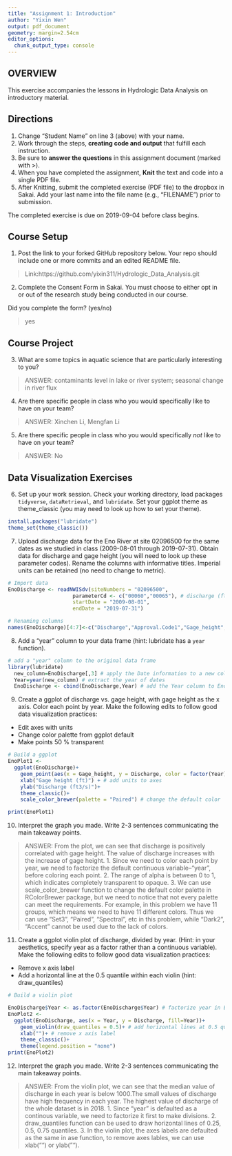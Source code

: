 ```yaml
---
title: "Assignment 1: Introduction"
author: "Yixin Wen"
output: pdf_document
geometry: margin=2.54cm
editor_options: 
  chunk_output_type: console
---
```


## OVERVIEW

This exercise accompanies the lessons in Hydrologic Data Analysis on introductory material. 

## Directions
1. Change "Student Name" on line 3 (above) with your name.
3. Work through the steps, **creating code and output** that fulfill each instruction.
4. Be sure to **answer the questions** in this assignment document (marked with >).
6. When you have completed the assignment, **Knit** the text and code into a single PDF file.
8. After Knitting, submit the completed exercise (PDF file) to the dropbox in Sakai. Add your last name into the file name (e.g., "FILENAME") prior to submission.

The completed exercise is due on 2019-09-04 before class begins.

## Course Setup
1. Post the link to your forked GitHub repository below. Your repo should include one or more commits and an edited README file.  

>  Link:https://github.com/yixin311/Hydrologic_Data_Analysis.git

2. Complete the Consent Form in Sakai. You must choose to either opt in or out of the research study being conducted in our course.

Did you complete the form? (yes/no)

> yes

## Course Project

3. What are some topics in aquatic science that are particularly interesting to you?

> ANSWER: contaminants level in lake or river system; seasonal change in river flux

4. Are there specific people in class who you would specifically like to have on your team?

> ANSWER: Xinchen Li, Mengfan Li

5. Are there specific people in class who you would specifically *not* like to have on your team?

> ANSWER: No

## Data Visualization Exercises

6. Set up your work session. Check your working directory, load packages `tidyverse`,  `dataRetrieval`, and `lubridate`. Set your ggplot theme as theme_classic (you may need to look up how to set your theme).

```r
install.packages("lubridate")
theme_set(theme_classic())
```

7. Upload discharge data for the Eno River at site 02096500 for the same dates as we studied in class (2009-08-01 through 2019-07-31). Obtain data for discharge and gage height (you will need to look up these parameter codes). Rename the columns with informative titles. Imperial units can be retained (no need to change to metric).

```r
# Import data
EnoDischarge <- readNWISdv(siteNumbers = "02096500",
                     parameterCd <- c("00060","00065"), # discharge (ft3/s),gage height (ft)
                     startDate = "2009-08-01",
                     endDate = "2019-07-31")

# Renaming columns 
names(EnoDischarge)[4:7]<-c("Discharge","Approval.Code1","Gage_height","Approval.Code2")
```

8. Add a "year" column to your data frame (hint: lubridate has a `year` function).

```r
# add a "year" column to the original data frame
library(lubridate)
  new_column=EnoDischarge[,3] # apply the Date information to a new column
  Year=year(new_column) # extract the year of dates
  EnoDischarge <- cbind(EnoDischarge,Year) # add the Year column to EnoDischarge data frame 
```

9. Create a ggplot of discharge vs. gage height, with gage height as the x axis. Color each point by year. Make the following edits to follow good data visualization practices: 

* Edit axes with units
* Change color palette from ggplot default
* Make points 50 % transparent

```r
# Build a ggplot
EnoPlot1 <- 
  ggplot(EnoDischarge)+
    geom_point(aes(x = Gage_height, y = Discharge, color = factor(Year)), alpha = 0.5) + # change the value of alpha to change transparency 
    xlab("Gage height (ft)") + # add units to axes
    ylab("Discharge (ft3/s)")+
    theme_classic()+
    scale_color_brewer(palette = "Paired") # change the default color

print(EnoPlot1)
```

10. Interpret the graph you made. Write 2-3 sentences communicating the main takeaway points. 

> ANSWER: From the plot, we can see that discharge is positively correlated with gage height. The value of discharge increases with the increase of gage height.
1. Since we need to color each point by year, we need to factorize the default continuous variable--"year", before coloring each point.
2. The range of alpha is between 0 to 1, which indicates completely transparent to opaque. 
3. We can use scale_color_brewer function to change the default color palette in RColorBrewer package, but we need to notice that not every palette can meet the requirements. For example, in this problem we have 11 groups, which means we need to have 11 different colors. Thus we can use "Set3", "Paired", "Spectral", etc in this problem, while "Dark2", "Accent" cannot be used due to the lack of colors.

11. Create a ggplot violin plot of discharge, divided by year. (Hint: in your aesthetics, specify year as a factor rather than a continuous variable). Make the following edits to follow good data visualization practices: 

* Remove x axis label
* Add a horizontal line at the 0.5 quantile within each violin (hint: draw_quantiles)
```r
# Build a violin plot

EnoDischarge$Year <- as.factor(EnoDischarge$Year) # factorize year in EnoDischarge
EnoPlot2 <- 
  ggplot(EnoDischarge, aes(x = Year, y = Discharge, fill=Year))+
    geom_violin(draw_quantiles = 0.5)+ # add horizontal lines at 0.5 quantile
    xlab("")+ # remove x axis label
    theme_classic()+
    theme(legend.position = "none")
print(EnoPlot2)    
```

12. Interpret the graph you made. Write 2-3 sentences communicating the main takeaway points. 

> ANSWER: From the violin plot, we can see that the median value of discharge in each year is below 1000.The small values of discharge have high frequency in each year. The highest value of discharge of the whole dataset is in 2018.
1. Since "year" is defaulted as a continous variable, we need to factorize it first to make divisions.
2. draw_quantiles function can be used to draw horizontal lines of 0.25, 0.5, 0.75 quantiles.
3. In the violin plot, the axes labels are defaulted as the same in ase function, to remove axes lables, we can use xlab("") or ylab("").
